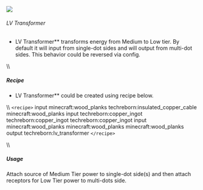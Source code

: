  ![](/mods/techreborn/lv_transformer.png)

###### LV Transformer

- LV Transformer** transforms energy from Medium to Low tier. By
        default it will input from single-dot sides and will output from
        multi-dot sides. This behavior could be reversed via config.

\\\\

##### Recipe

- LV Transformer** could be created using recipe below.

\\\\ `<recipe>` input minecraft:wood_planks
techreborn:insulated_copper_cable minecraft:wood_planks input
techreborn:copper_ingot techreborn:copper_ingot techreborn:copper_ingot
input minecraft:wood_planks minecraft:wood_planks minecraft:wood_planks
output techreborn:lv_transformer `</recipe>`

\\\\

##### Usage

Attach source of Medium Tier power to single-dot side(s) and then attach
receptors for Low Tier power to multi-dots side.
